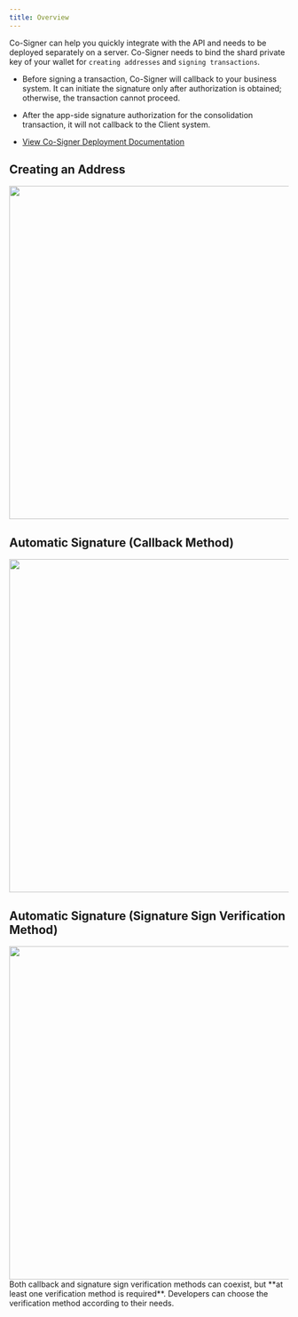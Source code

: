 ---
title: Overview
---

Co-Signer can help you quickly integrate with the API and needs to be deployed separately on a server. Co-Signer needs to bind the shard private key of your wallet for `creating addresses` and `signing transactions`.


- Before signing a transaction, Co-Signer will callback to your business system. It can initiate the signature only after authorization is obtained; otherwise, the transaction cannot proceed.

- After the app-side signature authorization for the consolidation transaction, it will not callback to the Client system.

- [View Co-Signer Deployment Documentation](/api-references/mpc-apis/co-signer/flow)

## Creating an Address

<div className="w-full flex items-center justify-center">
    <img src="/en-us/images/apis/mpc-create-address_en.png" width="600"/>
</div>

## Automatic Signature (Callback Method)

<div className="w-full flex items-center justify-center">
    <img src="/en-us/images/apis/mpc-withdraw-callback_en.png" width="600"/>
</div>

## Automatic Signature (Signature Sign Verification Method)

<div className="w-full flex items-center justify-center">
    <img src="/en-us/images/apis/mpc-withdraw-sign_en.png" width="600"/>
</div>

<Tip>
Both callback and signature sign verification methods can coexist, but **at least one verification method is required**. Developers can choose the verification method according to their needs.
</Tip>